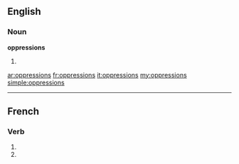 ==English==

===Noun===
'''oppressions'''

# {{plural of|[[oppression]]}}

[[ar:oppressions]]
[[fr:oppressions]]
[[it:oppressions]]
[[my:oppressions]]
[[simple:oppressions]]

----
==French==

===Verb===
{{fr-verb-form}}

# {{conjugation of|oppresser||1|p|imperf|ind|lang=fr}}
# {{conjugation of|oppresser||1|p|pres|sub|lang=fr}}

{{rfc-auto}}